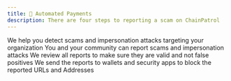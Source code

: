 ```yaml
---
title: 🔖 Automated Payments
description: There are four steps to reporting a scam on ChainPatrol
---
```


<CardGroup cols={2}>
  <Card title="Detect" icon="square-1" color="#ea5a0c" href="/reporting-flow/detect">
    We help you detect scams and impersonation attacks targeting your organization
  </Card>
  <Card title="Report" icon="square-2" color="#0285c7" href="/reporting-flow/report">
    You and your community can report scams and impersonation attacks
  </Card>
  <Card title="Review" icon="square-3" color="#16a34a" href="/reporting-flow/review">
    We review all reports to make sure they are valid and not false positives
  </Card>
  <Card title="Protect" icon="square-4" color="#dc2626" href="/reporting-flow/protect">
    We send the reports to wallets and security apps to block the reported URLs and Addresses
  </Card>
</CardGroup>
